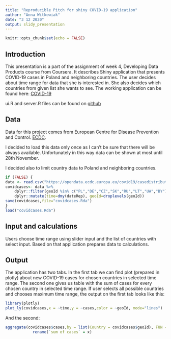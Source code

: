 ```yaml
---
title: "Reproducible Pitch for shiny COVID-19 application"
author: "Anna Witkowiak"
date: "3 12 2020"
output: slidy_presentation
---
```


```r
knitr::opts_chunk$set(echo = FALSE)
```

## Introduction

This presentation is a part of the assignment of week 4, Developing Data Products course from Coursera. It describes Shiny application that presents COVID-19 cases in Poland and neighboring countries. The user decides about time range for data that she is interested in. She also decides which countries from given list she wants to see.
The working application can be found here:
[COVID-19](https://anna-witkowiak.shinyapps.io/COVID-19/)

ui.R and server.R files can be found on [github](https://github.com/Aniaw81/COVID19shiny)


## Data

Data for this project comes from European Centre for Disease Prevention and Control.
[ECDC](https://www.ecdc.europa.eu/en/publications-data/download-todays-data-geographic-distribution-covid-19-cases-worldwide?fbclid=IwAR2mL2MBgR6ldQ82kBrvFblcdDiFV2psu3W-pJu01G3GPQMCLz-npqNfssI).

I decided to load this data only once as I can't be sure that there will be always available. Unfortunately in this way data can be shown at most until 28th November.

I decided also to limit country data to Poland and neighboring countries.

```r
if (FALSE) {
data <- read.csv("https://opendata.ecdc.europa.eu/covid19/casedistribution/csv", na.strings = "", fileEncoding = "UTF-8-BOM")
covidcases<- data %>%
    dplyr::filter(geoId %in% c("PL","DE","CZ","SK","RU","LT","UA","BY")) %>%
    dplyr::mutate(time=dmy(dateRep), geoId=droplevels(geoId))
save(covidcases,file="covidcases.Rda")
}
load("covidcases.Rda")

```

## Input and calculations

Users choose time range using slider input and the list of countries with select input.
Based on that application prepares data to calculations.



## Output

The application has two tabs. In the first tab we can find plot (prepared in plotly) about new COVID-19 cases for chosen countries in selected time range.
The second one gives us table with the sum of cases for every chosen country in selected time range.
If user selects all possible countries and chooses maximum time range, the output on the first tab looks like this:
```r
library(plotly)
plot_ly(covidcases,x = ~time,y = ~cases,color = ~geoId, mode="lines")
```

And the second:
```r
aggregate(covidcases$cases,by = list(Country = covidcases$geoId), FUN = sum) %>%
            rename(`sum of cases` = x)
```
